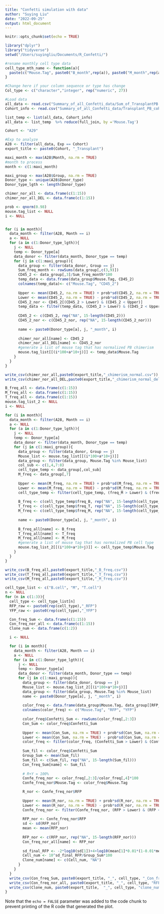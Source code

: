```yaml
---
title: "Confetti simulation with data"
author: "Suying Liu"
date: "2022-09-25"
output: html_document
---
```


```r
knitr::opts_chunk$set(echo = TRUE)

library("dplyr")
library("tidyverse")
setwd("/Users/suyingliu/Documents/R_Confetti/")

#rename monthly cell type data
cell_type_mth_name <- function(a){
  paste(c("Mouse.Tag", paste0("B_month",rep(a)), paste0("M_month",rep(a)), paste0("T_month",rep(a)), paste0("Gr1_month",rep(a)), paste0("Gr_2_month",rep(a)), paste0("Gr_3_month",rep(a))))
}

```

```r
#Change here if your column sequence or type has change
Col_type <- c("character","integer", rep("numeric", 27))

#Load data
all_data <- read.csv("Summary_of_all_Confetti_data/Sum_of_TransplantPB.csv", stringsAsFactors=FALSE, header=TRUE, colClasses= Col_type)
Cohort_info <- read.csv("Summary_of_all_Confetti_data/Transplant_PB_cohort_information.csv", stringsAsFactors=FALSE, header=TRUE)

list_temp <- list(all_data, Cohort_info)
all_data <- list_temp  %>% reduce(full_join, by ='Mouse.Tag')

Cohort <- "A29"

#Exp to analyze
A28 <- filter(all_data, Exp == Cohort)
export_title <- paste0(Cohort, "_Transplant")

maxi_month <- max(A28$Month, na.rm = TRUE) 
#month to process
month <- c(1:maxi_month)

maxi_group <- max(A28$Group, na.rm = TRUE) 
Donor_type <- unique(A28$Donor_type)
Donor_type_lgth <- length(Donor_type)
```

```r
chimer_nor_all <- data.frame(c(1:15))
chimer_nor_all_DEL <- data.frame(c(1:15))

prob <- qnorm(0.98)
mouse.tag_list <- NULL
i <- NULL


for (i in month){
  data_month <- filter(A28, Month == i)
  a <- NULL
  for (a in c(1:Donor_type_lgth)){
    j <- NULL
    temp <- Donor_type[a]
    data_donor <- filter(data_month, Donor_type == temp)
    for (j in c(1:maxi_group)){
      data_group <- filter(data_donor, Group == j)
      Sum_freq_month <- rowSums(data_group[,c(3,9)])
      CD45_2 <- data_group[,3]/Sum_freq_month*100
      temp_data <- data.frame(data_group$Mouse.Tag, CD45_2)
      colnames(temp_data)<- c("Mouse.Tag", "CD45_2")
      
      Upper <- mean(CD45_2, na.rm = TRUE) + prob*sd(CD45_2, na.rm = TRUE)
      Lower <- mean(CD45_2, na.rm = TRUE) - prob*sd(CD45_2, na.rm = TRUE)
      CD45_2_nor <- CD45_2[(CD45_2 > Lower) & (CD45_2 < Upper)]
      temp_data <- filter(temp_data, (CD45_2 > Lower) & (CD45_2 < Upper) )
      
      CD45_2 <- c(CD45_2, rep("NA", 15-length(CD45_2)))
      CD45_2_nor <- c(CD45_2_nor, rep("NA", 15-length(CD45_2_nor)))
      
      name <- paste0(Donor_type[a], j, "_month", i)
      
      chimer_nor_all[name] <- CD45_2
      chimer_nor_all_DEL[name] <- CD45_2_nor
      #generate a list of mouse tag that has normalized PB chimerism
      mouse.tag_list[[(i*100+a*10+j)]] <- temp_data$Mouse.Tag  
    }
  }
}

write_csv(chimer_nor_all,paste0(export_title,"_chimerism_normal.csv"))
write_csv(chimer_nor_all_DEL,paste0(export_title,"_chimerism_normal_del.csv"))
```

```r
B_freq_all <- data.frame(c(1:15))
M_freq_all <- data.frame(c(1:15))
T_freq_all <- data.frame(c(1:15))
mouse.tag_list_2 <- NULL
i <- NULL

for (i in month){
  data_month <- filter(A28, Month == i)
  a <- NULL
  for (a in c(1:Donor_type_lgth)){
    j <- NULL
    temp <- Donor_type[a]
    data_donor <- filter(data_month, Donor_type == temp)
    for (j in c(1:maxi_group)){
      data_group <- filter(data_donor, Group == j)
      Mouse_list <- mouse.tag_list[[(i*100+a*10+j)]]
      data_group <- filter(data_group, Mouse.Tag %in% Mouse_list)
      col_sub <- c(1,4,7:8)
      cell_type_temp <- data_group[,col_sub]
      M_freq <- data_group[,7]
      
      Upper <- mean(M_freq, na.rm = TRUE) + prob*sd(M_freq, na.rm = TRUE)
      Lower <- mean(M_freq, na.rm = TRUE) - prob*sd(M_freq, na.rm = TRUE)
      cell_type_temp <- filter(cell_type_temp, (freq_M > Lower) & (freq_M < Upper))
      
      B_freq <- c(cell_type_temp$freq_B, rep("NA", 15-length(cell_type_temp$freq_B)))
      T_freq <- c(cell_type_temp$freq_T, rep("NA", 15-length(cell_type_temp$freq_T)))
      M_freq <- c(cell_type_temp$freq_M, rep("NA", 15-length(cell_type_temp$freq_B)))
      
      name <- paste0(Donor_type[a], j, "_month", i)
  
      B_freq_all[name] <- B_freq
      T_freq_all[name] <- T_freq
      M_freq_all[name] <- M_freq
      #generate a list of mouse tag that has normalized PB cell type
      mouse.tag_list_2[[(i*100+a*10+j)]] <- cell_type_temp$Mouse.Tag 
    }
  }
}

write_csv(B_freq_all,paste0(export_title,"_B_freq.csv"))
write_csv(T_freq_all,paste0(export_title,"_T_freq.csv"))
write_csv(M_freq_all,paste0(export_title,"_M_freq.csv"))
```

```r
cell_type_list <- c("B.cell", "M", "T.cell")
n <- NULL
for (n in c(1:3)){
  cell_type <- cell_type_list[n]
  RFP_raw <- paste0(rep(cell_type),"_RFP")
  YFP_raw <- paste0(rep(cell_type),"_YFP")

  Con_freq_Sum <- data.frame(c(1:15))
  Con_freq_nor_all <- data.frame(c(1:15))
  Clone_num <- data.frame(c(1:2))

  i <- NULL

  for (i in month){
    data_month <- filter(A28, Month == i)
    a <- NULL
    for (a in c(1:Donor_type_lgth)){
      j <- NULL
      temp <- Donor_type[a]
      data_donor <- filter(data_month, Donor_type == temp)
      for (j in c(1:maxi_group)){
        data_group <- filter(data_donor, Group == j)
        Mouse_list <- mouse.tag_list_2[[(i*100+a*10+j)]]
        data_group <- filter(data_group, Mouse.Tag %in% Mouse_list)
        name <- paste0(Donor_type[a], j, "_month", i)
      
        color_freq <- data.frame(data_group$Mouse.Tag, data_group[[RFP_raw]], data_group[[YFP_raw]])
        colnames(color_freq) <- c("Mouse.Tag", "RFP", "YFP")
      
        color_freq$Confetti_Sum <- rowSums(color_freq[,2:3])
        Con_Sum <- color_freq$Confetti_Sum 
      
        Upper <- mean(Con_Sum, na.rm = TRUE) + prob*sd(Con_Sum, na.rm = TRUE)
        Lower <- mean(Con_Sum, na.rm = TRUE) - prob*sd(Con_Sum, na.rm = TRUE)
        color_freq <- filter(color_freq, (Confetti_Sum > Lower) & (Confetti_Sum < Upper))  
      
        Sum_fil <- color_freq$Confetti_Sum
        Group_Sum <- mean(Sum_fil)
        Sum_fil <- c(Sum_fil, rep("NA", 15-length(Sum_fil)))
        Con_freq_Sum[name] <- Sum_fil
      
        # R+Y = 100%
        Confe_freq_nor <- color_freq[,2:3]/color_freq[,4]*100
        Confe_freq_nor$Mouse.Tag <- color_freq$Mouse.Tag

        R_nor <- Confe_freq_nor$RFP
  
        Upper <- mean(R_nor, na.rm = TRUE) + prob*sd(R_nor, na.rm = TRUE)
        Lower <- mean(R_nor, na.rm = TRUE) - prob*sd(R_nor, na.rm = TRUE)
        Confe_freq_nor <- filter(Confe_freq_nor, (RFP > Lower) & (RFP < Upper))  
      
        RFP_nor <- Confe_freq_nor$RFP
        sd <- sd(RFP_nor)
        mean <- mean(RFP_nor)
      
        RFP_nor <- c(RFP_nor, rep("NA", 15-length(RFP_nor)))
        Con_freq_nor_all[name] <- RFP_nor
      
        sd_final_RFP <- -2*log10(sd[1])+4+log10(mean[1]*0.01*(1-0.01*mean[1]))+0.722461462
        Cell_num <- 10^sd_final_RFP/Group_Sum*100
        Clone_num[name] <- c(Cell_num, "NA")
      }
    }
  }
  write_csv(Con_freq_Sum, paste0(export_title, "_", cell_type, "_Con_freq_Sum.csv"))
  write_csv(Con_freq_nor_all, paste0(export_title, "_", cell_type, "RFP_nor.csv"))
  write_csv(Clone_num, paste0(export_title,  "_", cell_type, "clone_num.csv"))
}

```
Note that the `echo = FALSE` parameter was added to the code chunk to prevent printing of the R code that generated the plot.
